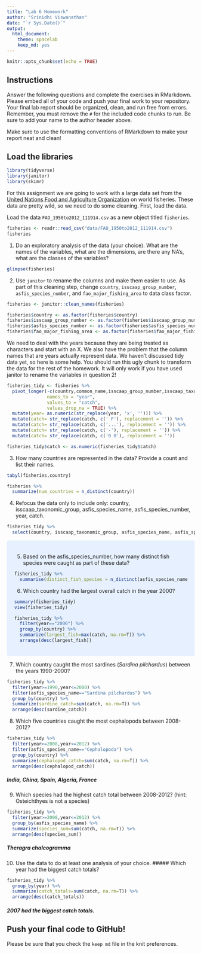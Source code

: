 ```yaml
---
title: "Lab 6 Homework"
author: "Srinidhi Viswanathan"
date: "`r Sys.Date()`"
output:
  html_document: 
    theme: spacelab
    keep_md: yes
---
```


```r
knitr::opts_chunk$set(echo = TRUE)
```

## Instructions
Answer the following questions and complete the exercises in RMarkdown. Please embed all of your code and push your final work to your repository. Your final lab report should be organized, clean, and run free from errors. Remember, you must remove the `#` for the included code chunks to run. Be sure to add your name to the author header above.  

Make sure to use the formatting conventions of RMarkdown to make your report neat and clean!  

## Load the libraries
```r
library(tidyverse)
library(janitor)
library(skimr)
```

For this assignment we are going to work with a large data set from the [United Nations Food and Agriculture Organization](http://www.fao.org/about/en/) on world fisheries. These data are pretty wild, so we need to do some cleaning. First, load the data.  

Load the data `FAO_1950to2012_111914.csv` as a new object titled `fisheries`.
```r
fisheries <- readr::read_csv("data/FAO_1950to2012_111914.csv")
fisheries
```

1. Do an exploratory analysis of the data (your choice). What are the names of the variables, what are the dimensions, are there any NA's, what are the classes of the variables?  
```r
glimpse(fisheries)
```

2. Use `janitor` to rename the columns and make them easier to use. As part of this cleaning step, change `country`, `isscaap_group_number`, `asfis_species_number`, and `fao_major_fishing_area` to data class factor. 
```r
fisheries <- janitor::clean_names(fisheries)
```

```r
fisheries$country <- as.factor(fisheries$country)
fisheries$isscaap_group_number <- as.factor(fisheries$isscaap_group_number)
fisheries$asfis_species_number <- as.factor(fisheries$asfis_species_number)
fisheries$fao_major_fishing_area <- as.factor(fisheries$fao_major_fishing_area)
```

We need to deal with the years because they are being treated as characters and start with an X. We also have the problem that the column names that are years actually represent data. We haven't discussed tidy data yet, so here is some help. You should run this ugly chunk to transform the data for the rest of the homework. It will only work if you have used janitor to rename the variables in question 2!
```r
fisheries_tidy <- fisheries %>% 
  pivot_longer(-c(country,common_name,isscaap_group_number,isscaap_taxonomic_group,asfis_species_number,asfis_species_name,fao_major_fishing_area,measure),
               names_to = "year",
               values_to = "catch",
               values_drop_na = TRUE) %>% 
  mutate(year= as.numeric(str_replace(year, 'x', ''))) %>% 
  mutate(catch= str_replace(catch, c(' F'), replacement = '')) %>% 
  mutate(catch= str_replace(catch, c('...'), replacement = '')) %>% 
  mutate(catch= str_replace(catch, c('-'), replacement = '')) %>% 
  mutate(catch= str_replace(catch, c('0 0'), replacement = ''))

fisheries_tidy$catch <- as.numeric(fisheries_tidy$catch)
```

3. How many countries are represented in the data? Provide a count and list their names.
```r
tabyl(fisheries,country)
```

```r
fisheries %>% 
  summarize(num_countries = n_distinct(country))
```

4. Refocus the data only to include only: country, isscaap_taxonomic_group, asfis_species_name, asfis_species_number, year, catch.
```r
fisheries_tidy %>% 
  select(country, isscaap_taxonomic_group, asfis_species_name, asfis_species_number, year, catch)

```
<style>
div.blue { background-color:#e6f0ff; border-radius: 5px; padding: 20px;}
</style>
<div class = "blue">

5. Based on the asfis_species_number, how many distinct fish species were caught as part of these data?
```r
fisheries_tidy %>% 
  summarise(distinct_fish_species = n_distinct(asfis_species_name))
```

6. Which country had the largest overall catch in the year 2000?
```r
summary(fisheries_tidy)
view(fisheries_tidy)
```

```r
fisheries_tidy %>% 
  filter(year=="2000") %>% 
  group_by(country) %>% 
  summarize(largest_fish=max(catch, na.rm=T)) %>% 
  arrange(desc(largest_fish))
```
</div>

7. Which country caught the most sardines (_Sardina pilchardus_) between the years 1990-2000?

```r
fisheries_tidy %>% 
  filter(year>=1990,year<=2000) %>%
  filter(asfis_species_name=="Sardina pilchardus") %>% 
  group_by(country) %>% 
  summarize(sardine_catch=sum(catch, na.rm=T)) %>% 
  arrange(desc(sardine_catch))
```

8. Which five countries caught the most cephalopods between 2008-2012?
```r
fisheries_tidy %>% 
  filter(year>=2008,year<=2012) %>%
  filter(asfis_species_name=="Cephalopoda") %>% 
  group_by(country) %>% 
  summarize(cephalopod_catch=sum(catch, na.rm=T)) %>% 
  arrange(desc(cephalopod_catch))
```
##### India, China, Spain, Algeria, France

9. Which species had the highest catch total between 2008-2012? (hint: Osteichthyes is not a species)
```r
fisheries_tidy %>% 
  filter(year>=2008,year<=2012) %>%
  group_by(asfis_species_name) %>% 
  summarize(species_sum=sum(catch, na.rm=T)) %>% 
  arrange(desc(species_sum))
```
##### Theragra chalcogramma

10. Use the data to do at least one analysis of your choice.
##### Which year had the biggest catch totals?
```r
fisheries_tidy %>% 
  group_by(year) %>% 
  summarize(catch_totals=sum(catch, na.rm=T)) %>% 
  arrange(desc(catch_totals))
```
##### 2007 had the biggest catch totals.
## Push your final code to GitHub!
Please be sure that you check the `keep md` file in the knit preferences.   